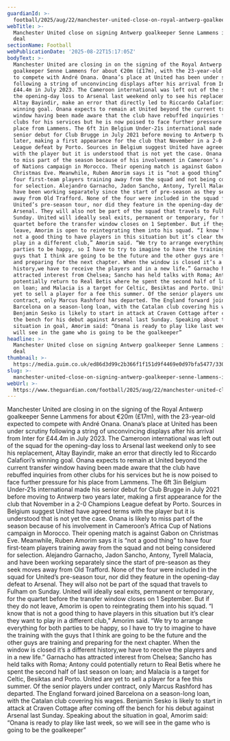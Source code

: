 ```yaml
---
guardianId: >-
  football/2025/aug/22/manchester-united-close-on-royal-antwerp-goalkeeper-senne-lammens-20m-deal
webTitle: >-
  Manchester United close on signing Antwerp goalkeeper Senne Lammens in €20m
  deal
sectionName: Football
webPublicationDate: '2025-08-22T15:17:05Z'
bodyText: >-
  Manchester United are closing in on the signing of the Royal Antwerp
  goalkeeper Senne Lammens for about €20m (£17m), with the 23-year-old expected
  to compete with André Onana. Onana’s place at United has been under scrutiny
  following a string of unconvincing displays after his arrival from Inter for
  £44.4m in July 2023. The Cameroon international was left out of the squad for
  the opening-day loss to Arsenal last weekend only to see his replacement,
  Altay Bayindir, make an error that directly led to Riccardo Calafiori’s
  winning goal. Onana expects to remain at United beyond the current transfer
  window having been made aware that the club have rebuffed inquiries from other
  clubs for his services but he is now poised to face further pressure for his
  place from Lammens. The 6ft 3in Belgium Under-21s international made his
  senior debut for Club Brugge in July 2021 before moving to Antwerp two years
  later, making a first appearance for the club that November in a 2-0 Champions
  League defeat by Porto. Sources in Belgium suggest United have agreed terms
  with the player but it is understood that is not yet the case. Onana is likely
  to miss part of the season because of his involvement in Cameroon’s Africa Cup
  of Nations campaign in Morocco. Their opening match is against Gabon on
  Christmas Eve. Meanwhile, Ruben Amorim says it is “not a good thing” to have
  four first-team players training away from the squad and not being considered
  for selection. Alejandro Garnacho, Jadon Sancho, Antony, Tyrell Malacia, and
  have been working separately since the start of pre-season as they seek moves
  away from Old Trafford. None of the four were included in the squad for
  United’s pre-season tour, nor did they feature in the opening-day defeat to
  Arsenal. They will also not be part of the squad that travels to Fulham on
  Sunday. United will ideally seal exits, permanent or temporary, for the
  quartet before the transfer window closes on 1 September. But if they do not
  leave, Amorim is open to reintegrating them into his squad. “I know that is
  not a good thing to have players in this situation but it’s clear they want to
  play in a different club,” Amorim said. “We try to arrange everything for both
  parties to be happy, so I have to try to imagine to have the training with the
  guys that I think are going to be the future and the other guys are training
  and preparing for the next chapter. When the window is closed it’s a different
  history,we have to receive the players and in a new life.” Garnacho has
  attracted interest from Chelsea; Sancho has held talks with Roma; Antony could
  potentially return to Real Betis where he spent the second half of last season
  on loan; and Malacia is a target for Celtic, Besiktas and Porto. United are
  yet to sell a player for a fee this summer. Of the senior players under
  contract, only Marcus Rashford has departed. The England forward joined
  Barcelona on a season-long loan, with the Catalan club covering his wages.
  Benjamin Sesko is likely to start in attack at Craven Cottage after coming off
  the bench for his debut against Arsenal last Sunday. Speaking about the
  situation in goal, Amorim said: “Onana is ready to play like last week, so we
  will see in the game who is going to be the goalkeeper”
headline: >-
  Manchester United close on signing Antwerp goalkeeper Senne Lammens in €20m
  deal
thumbnail: >-
  https://media.guim.co.uk/ed86d3d99c2b366f1f151d9f4469e0d97bfa5477/330_86_2536_2029/500.jpg
slug: >-
  manchester-united-close-on-signing-antwerp-goalkeeper-senne-lammens-in-euro20m-deal
webUrl: >-
  https://www.theguardian.com/football/2025/aug/22/manchester-united-close-on-royal-antwerp-goalkeeper-senne-lammens-20m-deal
---
```

Manchester United are closing in on the signing of the Royal Antwerp goalkeeper Senne Lammens for about €20m (£17m), with the 23-year-old expected to compete with André Onana. Onana’s place at United has been under scrutiny following a string of unconvincing displays after his arrival from Inter for £44.4m in July 2023. The Cameroon international was left out of the squad for the opening-day loss to Arsenal last weekend only to see his replacement, Altay Bayindir, make an error that directly led to Riccardo Calafiori’s winning goal. Onana expects to remain at United beyond the current transfer window having been made aware that the club have rebuffed inquiries from other clubs for his services but he is now poised to face further pressure for his place from Lammens. The 6ft 3in Belgium Under-21s international made his senior debut for Club Brugge in July 2021 before moving to Antwerp two years later, making a first appearance for the club that November in a 2-0 Champions League defeat by Porto. Sources in Belgium suggest United have agreed terms with the player but it is understood that is not yet the case. Onana is likely to miss part of the season because of his involvement in Cameroon’s Africa Cup of Nations campaign in Morocco. Their opening match is against Gabon on Christmas Eve. Meanwhile, Ruben Amorim says it is “not a good thing” to have four first-team players training away from the squad and not being considered for selection. Alejandro Garnacho, Jadon Sancho, Antony, Tyrell Malacia, and have been working separately since the start of pre-season as they seek moves away from Old Trafford. None of the four were included in the squad for United’s pre-season tour, nor did they feature in the opening-day defeat to Arsenal. They will also not be part of the squad that travels to Fulham on Sunday. United will ideally seal exits, permanent or temporary, for the quartet before the transfer window closes on 1 September. But if they do not leave, Amorim is open to reintegrating them into his squad. “I know that is not a good thing to have players in this situation but it’s clear they want to play in a different club,” Amorim said. “We try to arrange everything for both parties to be happy, so I have to try to imagine to have the training with the guys that I think are going to be the future and the other guys are training and preparing for the next chapter. When the window is closed it’s a different history,we have to receive the players and in a new life.” Garnacho has attracted interest from Chelsea; Sancho has held talks with Roma; Antony could potentially return to Real Betis where he spent the second half of last season on loan; and Malacia is a target for Celtic, Besiktas and Porto. United are yet to sell a player for a fee this summer. Of the senior players under contract, only Marcus Rashford has departed. The England forward joined Barcelona on a season-long loan, with the Catalan club covering his wages. Benjamin Sesko is likely to start in attack at Craven Cottage after coming off the bench for his debut against Arsenal last Sunday. Speaking about the situation in goal, Amorim said: “Onana is ready to play like last week, so we will see in the game who is going to be the goalkeeper”
